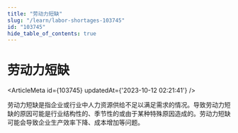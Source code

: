 ```yaml
---
title: "劳动力短缺"
slug: "/learn/labor-shortages-103745"
id: "103745"
hide_table_of_contents: true
---
```



# 劳动力短缺

<ArticleMeta id={103745} updatedAt={'2023-10-12 02:21:41'} />
<div className='border-solid border-b border-t-0 my-4 border-[var(--ifm-color-gray-300)]' />

劳动力短缺是指企业或行业中人力资源供给不足以满足需求的情况。导致劳动力短缺的原因可能是行业结构性的、季节性的或由于某种特殊原因造成的。劳动力短缺可能会导致企业生产效率下降、成本增加等问题。
